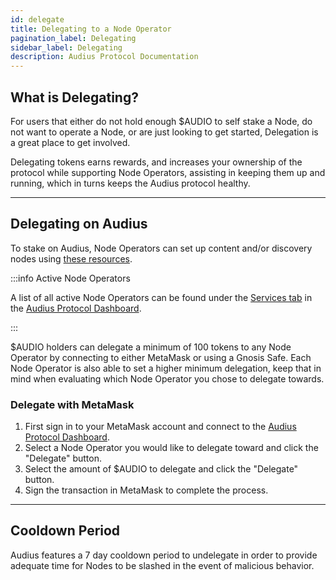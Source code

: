 ```yaml
---
id: delegate
title: Delegating to a Node Operator
pagination_label: Delegating
sidebar_label: Delegating
description: Audius Protocol Documentation
---
```


## What is Delegating?

For users that either do not hold enough $AUDIO to self stake a Node, do not want to operate a Node,
or are just looking to get started, Delegation is a great place to get involved.

Delegating tokens earns rewards, and increases your ownership of the protocol while supporting Node
Operators, assisting in keeping them up and running, which in turns keeps the Audius protocol
healthy.

---

## Delegating on Audius

To stake on Audius, Node Operators can set up content and/or discovery nodes using
[these resources](https://github.com/AudiusProject/audius-protocol/wiki/Staking-Resources).

:::info Active Node Operators

A list of all active Node Operators can be found under the
[Services tab](https://dashboard.audius.org/services) in the
[Audius Protocol Dashboard](https://dashboard.audius.org/).

:::

$AUDIO holders can delegate a minimum of 100 tokens to any Node Operator by connecting to either
MetaMask or using a Gnosis Safe. Each Node Operator is also able to set a higher minimum delegation,
keep that in mind when evaluating which Node Operator you chose to delegate towards.

### Delegate with MetaMask

1. First sign in to your MetaMask account and connect to the
   [Audius Protocol Dashboard](https://dashboard.audius.org).
1. Select a Node Operator you would like to delegate toward and click the "Delegate" button.
1. Select the amount of $AUDIO to delegate and click the "Delegate" button.
1. Sign the transaction in MetaMask to complete the process.

---

## Cooldown Period

Audius features a 7 day cooldown period to undelegate in order to provide adequate time for Nodes to
be slashed in the event of malicious behavior.
